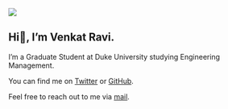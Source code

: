 ::: {.grid}

::: {.g-col-4}
![](my_pic.jpeg)
:::

::: {.g-col-8}
# Hi👋, I'm Venkat Ravi.
I'm a Graduate Student at Duke University studying Engineering Management.

You can find me on [Twitter](https://twitter.com/rappa753) or
[GitHub](https://github.com/AlbertRapp). 

Feel free to reach out to me via [mail](mailto:venkat.ravi@duke.edu).

:::

:::